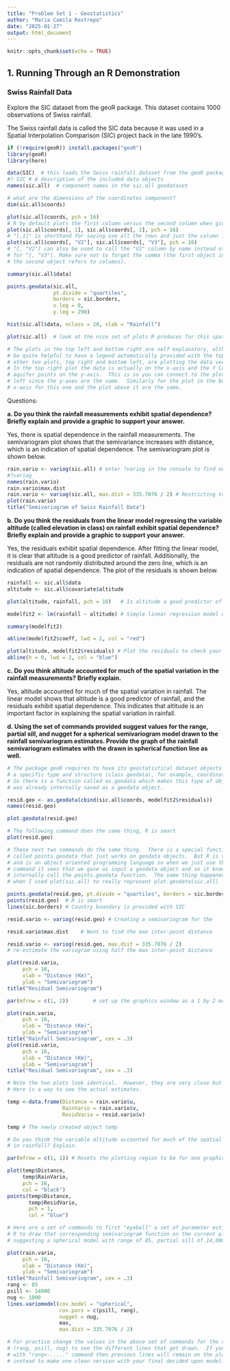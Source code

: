 ```yaml
---
title: "Problem Set 1 - Geostatistics"
author: "Maria Camila Restrepo"
date: "2025-01-27"
output: html_document
---
```


```r
knitr::opts_chunk$set(echo = TRUE)
```

## 1. Running Through an R Demonstration

### Swiss Rainfall Data

Explore the SIC dataset from the geoR package. This dataset contains 1000 observations of Swiss rainfall. 

The Swiss rainfall data is called the SIC data because it was used in a Spatial Interpolation Comparison (SIC) project back in the late 1990's.

```r
if (!require(geoR)) install.packages("geoR")
library(geoR)
library(here)

data(SIC)  # this loads the Swiss rainfall dataset from the geoR package into your workspace
#? SIC # A description of the included data objects
names(sic.all)  # component names in the sic.all geodataset

# what are the dimensions of the coordinates component?
dim(sic.all$coords)

plot(sic.all$coords, pch = 16)
# R by default plots the first column versus the second column when given a matrix. In case you didn't know, this the command below does the same thing, just with different axis labels.  Note I also changed the plotting symbol using pch to be a filled in circle.
plot(sic.all$coords[, 1], sic.all$coords[, 2], pch = 16)
# "[,1]" is shorthand for saying use all the rows and just the column 1. Similarly for "[,2]".
plot(sic.all$coords[, "V2"], sic.all$coords[, "V3"], pch = 16)
# "[, "V2"] can also be used to call the "V2" column by name instead of its index number. Similarly
# for "[, "V3"]. Make sure not to forget the comma (the first object in square brackets refers to cells,
# the second object refers to columns).

summary(sic.all$data)

points.geodata(sic.all,
               pt.divide = "quartiles",
               borders = sic.borders,
               x.leg = 0,
               y.leg = 290)

hist(sic.all$data, nclass = 20, xlab = "Rainfall")

plot(sic.all)  # look at the nice set of plots R produces for this spatial data

# The plots in the top left and bottom right are self explanatory, although it would
# be quite helpful to have a legend automatically provided with the top left plot. The
# other two plots, top right and bottom left, are plotting the data versus each coordinate.
# In the top right plot the data is actually on the x-axis and the Y Coordinate of the
# aquifer points on the y-axis.  This is so you can connect to the plot to its immediate
# left since the y-axes are the same.  Similarly for the plot in the bottom left.  The
# x-axis for this one and the plot above it are the same.

```

Questions:

**a. Do you think the rainfall measurements exhibit spatial dependence? Briefly explain and provide a graphic to support your answer.**  
 
 Yes, there is spatial dependence in the rainfall measurements. The semivariogram plot shows that the semivariance increases with distance, which is an indication of spatial dependence. The semivariogram plot is shown below.
 
```r
rain.vario <- variog(sic.all) # enter ?variog in the console to find out more about the object you created
#?variog
names(rain.vario)
rain.vario$max.dist
rain.vario <- variog(sic.all, max.dist = 335.7076 / 2) # Restricting to half the actual maximum distance
plot(rain.vario)
title("Semivariogram of Swiss Rainfall Data")

```
 
**b. Do you think the residuals from the linear model regressing the variable altitude (called elevation in class) on rainfall exhibit spatial dependence? Briefly explain and provide  a graphic to support your answer.**

Yes, the residuals exhibit spatial dependence. After fitting the linear model, it is clear that altitude is a good predictor of rainfall. Additionally, the residuals are not randomly distributed around the zero line, which is an indication of spatial dependence. The plot of the residuals is shown below.

```r
rainfall <- sic.all$data
altitude <- sic.all$covariate$altitude

plot(altitude, rainfall, pch = 16)   # Is altitude a good predictor of rainfall?

modelfit2 <- lm(rainfall ~ altitude) # Simple linear regression model with altitude regressed on rainfall

summary(modelfit2)

abline(modelfit2$coeff, lwd = 2, col = "red")

plot(altitude, modelfit2$residuals) # Plot the residuals to check your linear regression assumptions and model fit
abline(h = 0, lwd = 2, col = "blue")

```

**c. Do you think altitude accounted for much of the spatial variation in the rainfall measurements? Briefly explain.**

Yes, altitude accounted for much of the spatial variation in rainfall. The linear model shows that altitude is a good predictor of rainfall, and the residuals exhibit spatial dependence. This indicates that altitude is an important factor in explaining the spatial variation in rainfall.

**d. Using the set of commands provided suggest values for the range, partial sill, and nugget for a spherical semivariogram model drawn to the rainfall semivariogram estimates.  Provide the graph of the rainfall semivariogram estimates with the drawn in spherical function line as well.**


```r
# The package geoR requires to have its geostatistical dataset objects all conform to
# a specific type and structure (class geodata), for example, coordinates, followed by data, etc.
# So there is a function called as.geodata which makes this type of object.  The SIC data
# was already internally saved as a geodata object.

resid.geo <- as.geodata(cbind(sic.all$coords, modelfit2$residuals))
names(resid.geo)

plot.geodata(resid.geo)

# The following command does the same thing, R is smart
plot(resid.geo)

# These next two commands do the same thing.  There is a special function
# called points.geodata that just works on geodata objects.  But R is smart
# and is an object oriented programming language so when we just use the points
# command it sees that we gave as input a geodata object and so it knows to
# internally call the points.geodata function.  The same thing happened above
# when I used plot(sic.all) to really represent plot.geodata(sic.all)

points.geodata(resid.geo, pt.divide = "quartiles", borders = sic.borders)
points(resid.geo)  # R is smart
lines(sic.borders) # Country boundary is provided with SIC

resid.vario <- variog(resid.geo) # Creating a semivariogram for the

resid.vario$max.dist	# Want to find the max inter-point distance

resid.vario <- variog(resid.geo, max.dist = 335.7076 / 2)
# re-estimate the variogram using half the max inter-point distance

plot(resid.vario,
     pch = 16,
     xlab = "Distance (Km)",
     ylab = "Semivariogram")
title("Residual Semivariogram")

par(mfrow = c(1, 2))		# set up the graphics window as a 1 by 2 matrix

plot(rain.vario,
     pch = 16,
     xlab = "Distance (Km)",
     ylab = "Semivariogram")
title("Rainfall Semivariogram", cex = .3)
plot(resid.vario,
     pch = 16,
     xlab = "Distance (Km)",
     ylab = "Semivariogram")
title("Residual Semivariogram", cex = .3)

# Note the two plots look identical.  However, they are very close but not exactly the same.
# Here is a way to see the actual estimates.

temp <-data.frame(Distance = rain.vario$u,
                  RainVario = rain.vario$v,
                  ResidVario = resid.vario$v)

temp # The newly created object temp

# Do you think the variable altitude accounted for much of the spatial variation
# in rainfall? Explain.

par(mfrow = c(1, 1)) # Resets the plotting region to be for one graphic

plot(temp$Distance, 
     temp$RainVario, 
     pch = 16, 
     col = "black")
points(temp$Distance,
       temp$ResidVario,
       pch = 1,
       col = "blue")

# Here are a set of commands to first "eyeball" a set of parameter estimates and then tell
# R to draw that corresponding semivariogram function on the current plot.  Below I am
# suggesting a spherical model with range of 85, partial sill of 14,000 and nugget of 1000.

plot(rain.vario,
     pch = 16,
     xlab = "Distance (Km)",
     ylab = "Semivariogram")
title("Rainfall Semivariogram", cex = .3)
rang <- 85
psill <- 14000
nug <- 1000
lines.variomodel(cov.model = "spherical",
                 cov.pars = c(psill, rang),
                 nugget = nug,
                 max,
                 max.dist = 335.7076 / 2)

# For practice change the values in the above set of commands for the range, partial sill, and nugget
# (rang, psill, nug) to see the different lines that get drawn.  If you then run the commands starting
# with "rang<-....." command then previous lines will remain on the plot.  Start from "plot(rain.vario..."
# instead to make one clean version with your final decided upon model.
```


